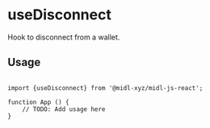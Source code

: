 # useDisconnect

Hook to disconnect from a wallet.

## Usage

```tsx

import {useDisconnect} from '@midl-xyz/midl-js-react';

function App () {
    // TODO: Add usage here
}

```
